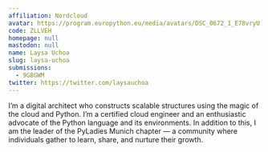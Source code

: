 ```yaml
---
affiliation: Nordcloud
avatar: https://program.europython.eu/media/avatars/DSC_0672_1_E78vryU.jpg
code: ZLLVEH
homepage: null
mastodon: null
name: Laysa Uchoa
slug: laysa-uchoa
submissions:
  - 9G8GWM
twitter: https://twitter.com/laysauchoa
---
```


I’m a digital architect who constructs scalable structures using the magic of
the cloud and Python. I’m a certified cloud engineer and an enthusiastic
advocate of the Python language and its environments. In addition to this, I am
the leader of the PyLadies Munich chapter — a community where individuals gather
to learn, share, and nurture their growth.
